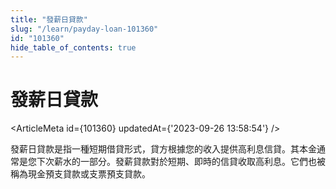 ```yaml
---
title: "發薪日貸款"
slug: "/learn/payday-loan-101360"
id: "101360"
hide_table_of_contents: true
---
```



# 發薪日貸款

<ArticleMeta id={101360} updatedAt={'2023-09-26 13:58:54'} />
<div className='border-solid border-b border-t-0 my-4 border-[var(--ifm-color-gray-300)]' />

發薪日貸款是指一種短期借貸形式，貸方根據您的收入提供高利息信貸。其本金通常是您下次薪水的一部分。發薪貸款對於短期、即時的信貸收取高利息。它們也被稱為現金預支貸款或支票預支貸款。
